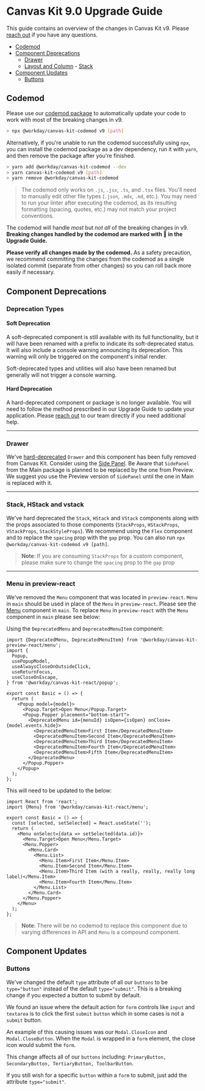 
<Meta title="Guides/Upgrade Guides/v9.0" />

# Canvas Kit 9.0 Upgrade Guide

This guide contains an overview of the changes in Canvas Kit v9. Please
[reach out](https://github.com/Workday/canvas-kit/issues/new?labels=bug&template=bug.md) if you have
any questions.

- [Codemod](#codemod)
- [Component Deprecations](#component-deprecations)
  - [Drawer](#drawer)
  - [Layout and Column](#layout-and-column) - [Stack](#stack-hstack-vstack)
- [Component Updates](#component-updates)
  - [Buttons](#buttons)

## Codemod

Please use our [codemod package](https://github.com/Workday/canvas-kit/tree/master/modules/codemod)
to automatically update your code to work with most of the breaking changes in v9.

```sh
> npx @workday/canvas-kit-codemod v9 [path]
```

Alternatively, if you're unable to run the codemod successfully using `npx`, you can install the
codemod package as a dev dependency, run it with `yarn`, and then remove the package after you're
finished.

```sh
> yarn add @workday/canvas-kit-codemod --dev
> yarn canvas-kit-codemod v9 [path]
> yarn remove @workday/canvas-kit-codemod
```

> The codemod only works on `.js`, `.jsx`, `.ts`, and `.tsx` files. You'll need to manually edit
> other file types (`.json`, `.mdx`, `.md`, etc.). You may need to run your linter after executing
> the codemod, as its resulting formatting (spacing, quotes, etc.) may not match your project
> conventions.

The codemod will handle _most_ but _not all_ of the breaking changes in v9. **Breaking changes
handled by the codemod are marked with 🤖 in the Upgrade Guide.**

**Please verify all changes made by the codemod.** As a safety precaution, we recommend committing
the changes from the codemod as a single isolated commit (separate from other changes) so you can
roll back more easily if necessary.

## Component Deprecations

### Deprecation Types

#### Soft Deprecation

A soft-deprecated component is still available with its full functionality, but it will have been
renamed with a prefix to indicate its soft-deprecated status. It will also include a console warning
announcing its deprecation. This warning will only be triggered on the component's initial render.

Soft-deprecated types and utilities will also have been renamed but generally will not trigger a
console warning.

#### Hard Deprecation

A hard-deprecated component or package is no longer available. You will need to follow the method
prescribed in our Upgrade Guide to update your application. Please
[reach out](https://github.com/Workday/canvas-kit/issues/new?labels=bug&template=bug.md) to our team
directly if you need additional help.

---

### Drawer

<!---
TODO: Please review this section with documenting SidePanel deprication
-->

We've [hard-deprecated](#hard-deprecation) `Drawer` and this component has been fully removed from
Canvas Kit. Consider using the
[Side Panel](https://workday.github.io/canvas-kit/?path=/story/preview-side-panel--basic). Be Aware
that `SidePanel` from the Main package is planned to be replaced by the one from Preview. We suggest
you use the Preview version of `SidePanel` until the one in Main is replaced with it.

---

### Stack, HStack and vstack

We've hard deprecated the `Stack`, `HStack` and `VStack` components along with the props associated
to those components (`StackProps`, `HStackProps`, `VStackProps`, `StackStyleProps`). We recommend
using the `Flex` component and to replace the `spacing` prop with the `gap` prop. You can also run
`npx @workday/canvas-kit-codemod v9 [path]`.

> **Note**: If you are consuming `StackProps` for a custom component, please make sure to change the
> `spacing` prop to the `gap` prop

---

### Menu in preview-react

We've removed the `Menu` component that was located in `preview-react`. `Menu` in `main` should be
used in place of the `Menu` in `preview-react`. Please see the
[Menu](https://workday.github.io/canvas-kit/?path=/docs/components-popups-menu--basic) component in
`main`. To replace `Menu` in `preview-react` with the `Menu` component in `main` please see below:

Using the `DeprecatedMenu` and `DeprecatedMenuItem` component:

```tsx
import {DeprecatedMenu, DeprecatedMenuItem} from '@workday/canvas-kit-preview-react/menu';
import {
  Popup,
  usePopupModel,
  useAlwaysCloseOnOutsideClick,
  useReturnFocus,
  useCloseOnEscape,
} from '@workday/canvas-kit-react/popup';

export const Basic = () => {
  return (
    <Popup model={model}>
      <Popup.Target>Open Menu</Popup.Target>
      <Popup.Popper placement="bottom-start">
        <DeprecatedMenu id={menuId} isOpen={isOpen} onClose={model.events.hide}>
          <DeprecatedMenuItem>First Item</DeprecatedMenuItem>
          <DeprecatedMenuItem>Second Item</DeprecatedMenuItem>
          <DeprecatedMenuItem>Third Item</DeprecatedMenuItem>
          <DeprecatedMenuItem>Fourth Item</DeprecatedMenuItem>
          <DeprecatedMenuItem>Fifth Item</DeprecatedMenuItem>
        </DeprecatedMenu>
      </Popup.Popper>
    </Popup>
  );
};
```

This will need to be updated to the below:

```tsx
import React from 'react';
import {Menu} from '@workday/canvas-kit-react/menu';

export const Basic = () => {
  const [selected, setSelected] = React.useState('');
  return (
    <Menu onSelect={data => setSelected(data.id)}>
      <Menu.Target>Open Menu</Menu.Target>
      <Menu.Popper>
        <Menu.Card>
          <Menu.List>
            <Menu.Item>First Item</Menu.Item>
            <Menu.Item>Second Item</Menu.Item>
            <Menu.Item>Third Item (with a really, really, really long label)</Menu.Item>
            <Menu.Item>Fourth Item</Menu.Item>
          </Menu.List>
        </Menu.Card>
      </Menu.Popper>
    </Menu>
  );
};
```

> **Note**: There will be no codemod to replace this component due to varying differences in API and
> `Menu` is a compound component.

## Component Updates

### Buttons

We've changed the default `type` attribute of all our `buttons` to be `type="button"` instead of the
default `type="submit"`. This is a breaking change if you expected a button to submit by default.

We found an issue where the default action for `form` controls like `input` and `textarea` is to
click the first `submit` `button` which in some cases is not a `submit` button.

An example of this causing issues was our `Modal.CloseIcon` and `Modal.CloseButton`. When the
`Modal` is wrapped in a `form` element, the close icon would submit the `form`.

This change affects all of our `buttons` including:
`PrimaryButton, SecondaryButton, TertiaryButton, ToolbarButton`.

If you still wish for a specific `button` within a `form` to submit, just add the attribute
`type="submit"`.
